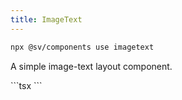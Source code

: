 ```yaml
---
title: ImageText
---
```


```bash
npx @sv/components use imagetext
```

A simple image-text layout component.

<Example title="Example">
  <div slot="preview">
    <ImageText />
  </div>
  <div slot="code">
    ```tsx
      <ImageText />
    ```
  </div>
</Example>
